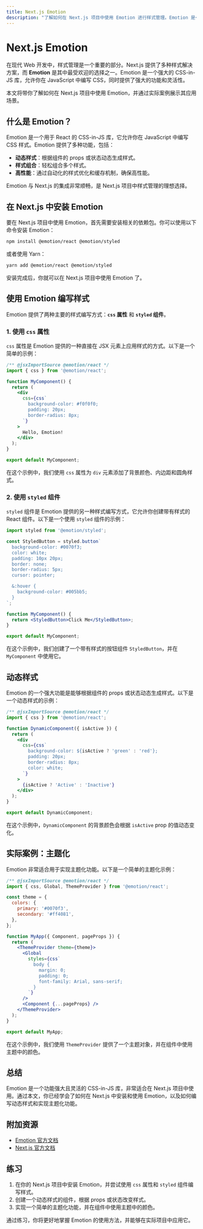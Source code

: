 ```yaml
---
title: Next.js Emotion
description: "了解如何在 Next.js 项目中使用 Emotion 进行样式管理。Emotion 是一个强大的 CSS-in-JS 库，适用于 React 和 Next.js 应用。"
---
```


# Next.js Emotion

在现代 Web 开发中，样式管理是一个重要的部分。Next.js 提供了多种样式解决方案，而 **Emotion** 是其中最受欢迎的选择之一。Emotion 是一个强大的 CSS-in-JS 库，允许你在 JavaScript 中编写 CSS，同时提供了强大的功能和灵活性。

本文将带你了解如何在 Next.js 项目中使用 Emotion，并通过实际案例展示其应用场景。

## 什么是 Emotion？

Emotion 是一个用于 React 的 CSS-in-JS 库，它允许你在 JavaScript 中编写 CSS 样式。Emotion 提供了多种功能，包括：

- **动态样式**：根据组件的 props 或状态动态生成样式。
- **样式组合**：轻松组合多个样式。
- **高性能**：通过自动化的样式优化和缓存机制，确保高性能。

Emotion 与 Next.js 的集成非常顺畅，是 Next.js 项目中样式管理的理想选择。

## 在 Next.js 中安装 Emotion

要在 Next.js 项目中使用 Emotion，首先需要安装相关的依赖包。你可以使用以下命令安装 Emotion：

```bash
npm install @emotion/react @emotion/styled
```

或者使用 Yarn：

```bash
yarn add @emotion/react @emotion/styled
```

安装完成后，你就可以在 Next.js 项目中使用 Emotion 了。

## 使用 Emotion 编写样式

Emotion 提供了两种主要的样式编写方式：**`css` 属性** 和 **`styled` 组件**。

### 1. 使用 `css` 属性

`css` 属性是 Emotion 提供的一种直接在 JSX 元素上应用样式的方式。以下是一个简单的示例：

```jsx
/** @jsxImportSource @emotion/react */
import { css } from '@emotion/react';

function MyComponent() {
  return (
    <div
      css={css`
        background-color: #f0f0f0;
        padding: 20px;
        border-radius: 8px;
      `}
    >
      Hello, Emotion!
    </div>
  );
}

export default MyComponent;
```

在这个示例中，我们使用 `css` 属性为 `div` 元素添加了背景颜色、内边距和圆角样式。

### 2. 使用 `styled` 组件

`styled` 组件是 Emotion 提供的另一种样式编写方式，它允许你创建带有样式的 React 组件。以下是一个使用 `styled` 组件的示例：

```jsx
import styled from '@emotion/styled';

const StyledButton = styled.button`
  background-color: #0070f3;
  color: white;
  padding: 10px 20px;
  border: none;
  border-radius: 5px;
  cursor: pointer;

  &:hover {
    background-color: #005bb5;
  }
`;

function MyComponent() {
  return <StyledButton>Click Me</StyledButton>;
}

export default MyComponent;
```

在这个示例中，我们创建了一个带有样式的按钮组件 `StyledButton`，并在 `MyComponent` 中使用它。

## 动态样式

Emotion 的一个强大功能是能够根据组件的 props 或状态动态生成样式。以下是一个动态样式的示例：

```jsx
/** @jsxImportSource @emotion/react */
import { css } from '@emotion/react';

function DynamicComponent({ isActive }) {
  return (
    <div
      css={css`
        background-color: ${isActive ? 'green' : 'red'};
        padding: 20px;
        border-radius: 8px;
        color: white;
      `}
    >
      {isActive ? 'Active' : 'Inactive'}
    </div>
  );
}

export default DynamicComponent;
```

在这个示例中，`DynamicComponent` 的背景颜色会根据 `isActive` prop 的值动态变化。

## 实际案例：主题化

Emotion 非常适合用于实现主题化功能。以下是一个简单的主题化示例：

```jsx
/** @jsxImportSource @emotion/react */
import { css, Global, ThemeProvider } from '@emotion/react';

const theme = {
  colors: {
    primary: '#0070f3',
    secondary: '#ff4081',
  },
};

function MyApp({ Component, pageProps }) {
  return (
    <ThemeProvider theme={theme}>
      <Global
        styles={css`
          body {
            margin: 0;
            padding: 0;
            font-family: Arial, sans-serif;
          }
        `}
      />
      <Component {...pageProps} />
    </ThemeProvider>
  );
}

export default MyApp;
```

在这个示例中，我们使用 `ThemeProvider` 提供了一个主题对象，并在组件中使用主题中的颜色。

## 总结

Emotion 是一个功能强大且灵活的 CSS-in-JS 库，非常适合在 Next.js 项目中使用。通过本文，你已经学会了如何在 Next.js 中安装和使用 Emotion，以及如何编写动态样式和实现主题化功能。

## 附加资源

- [Emotion 官方文档](https://emotion.sh/docs/introduction)
- [Next.js 官方文档](https://nextjs.org/docs)

## 练习

1. 在你的 Next.js 项目中安装 Emotion，并尝试使用 `css` 属性和 `styled` 组件编写样式。
2. 创建一个动态样式的组件，根据 props 或状态改变样式。
3. 实现一个简单的主题化功能，并在组件中使用主题中的颜色。

通过练习，你将更好地掌握 Emotion 的使用方法，并能够在实际项目中应用它。